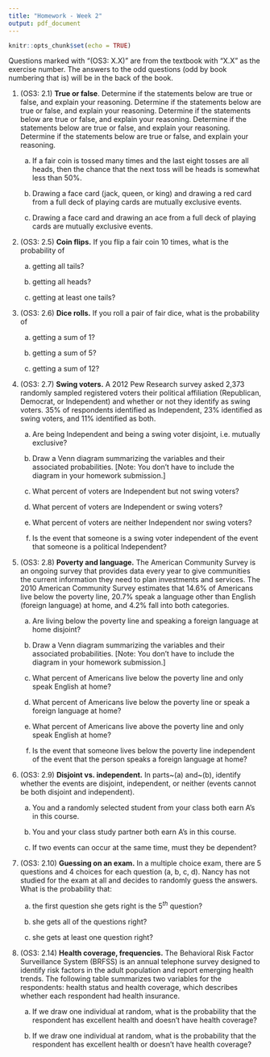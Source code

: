 ```yaml
---
title: "Homework - Week 2"
output: pdf_document
---
```


```r
knitr::opts_chunk$set(echo = TRUE)
```

Questions marked with "(OS3: X.X)" are from the textbook with "X.X" as the exercise number. The answers to the odd questions (odd by book numbering that is) will be in the back of the book.

1. (OS3: 2.1) **True or false**. Determine if the statements below are true or false, and explain your reasoning. Determine if the statements below are true or false, and explain your reasoning. Determine if the statements below are true or false, and explain your reasoning. Determine if the statements below are true or false, and explain your reasoning. Determine if the statements below are true or false, and explain your reasoning.
    
    a. If a fair coin is tossed many times and the last eight tosses are all heads, then the chance that the next toss will be heads is somewhat less than 50\%.
    
    b. Drawing a face card (jack, queen, or king) and drawing a red card from a full deck of playing cards are mutually exclusive events.
    
    c. Drawing a face card and drawing an ace from a full deck of playing cards are mutually exclusive events.


2. (OS3: 2.5) **Coin flips.** If you flip a fair coin 10 times, what is the probability of

    a. getting all tails? 

    b. getting all heads? 

    c. getting at least one tails? 


3. (OS3: 2.6) **Dice rolls.** If you roll a pair of fair dice, what is the probability of
    
    a. getting a sum of 1?

    b. getting a sum of 5?

    c. getting a sum of 12?


4. (OS3: 2.7) **Swing voters.** A 2012 Pew Research survey asked 2,373 randomly sampled registered voters their political affiliation (Republican, Democrat, or Independent) and whether or not they identify as swing voters. 35\% of respondents identified as Independent, 23\% identified as swing voters, and 11\% identified as both.

    a. Are being Independent and being a swing voter disjoint, i.e. mutually exclusive?
    
    b. Draw a Venn diagram summarizing the variables and their associated probabilities.
    [Note: You don't have to include the diagram in your homework submission.]

    c. What percent of voters are Independent but not swing voters?
    
    d. What percent of voters are Independent or swing voters?

    e. What percent of voters are neither Independent nor swing voters?

    f. Is the event that someone is a swing voter independent of the event that someone is a political Independent?


5. (OS3: 2.8) **Poverty and language.** The American Community Survey is an ongoing survey that provides data every year to give communities the current information they need to plan investments and services. The 2010 American Community Survey estimates that 14.6\% of Americans live below the poverty line, 20.7\% speak a language other than English (foreign language) at home, and 4.2\% fall into both categories.

    a. Are living below the poverty line and speaking a foreign language at home disjoint?

    b. Draw a Venn diagram summarizing the variables and their associated probabilities.
    [Note: You don't have to include the diagram in your homework submission.]

    c. What percent of Americans live below the poverty line and only speak English at home?

    d. What percent of Americans live below the poverty line or speak a foreign language at home?

    e. What percent of Americans live above the poverty line and only speak English at home? 

    f. Is the event that someone lives below the poverty line independent of the event that the person speaks a foreign language at home?


6. (OS3: 2.9) **Disjoint vs. independent.** In parts~(a) and~(b), identify whether the events are disjoint, independent, or neither (events cannot be both disjoint and independent).

    a. You and a randomly selected student from your class both earn A's in this course. 
    
    b. You and your class study partner both earn A's in this course.

    c. If two events can occur at the same time, must they be dependent?


7. (OS3: 2.10) **Guessing on an exam.** In a multiple choice exam, there are 5 questions and 4 choices for each question (a, b, c, d). Nancy has not studied for the exam at all and decides to randomly guess the answers. What is the probability that:

    a. the first question she gets right is the $5^{th}$ question?

    b. she gets all of the questions right?

    c. she gets at least one question right?


8. (OS3: 2.14) **Health coverage, frequencies.** The 
Behavioral Risk Factor Surveillance System (BRFSS) is an annual telephone survey 
designed to identify risk factors in the adult population and report emerging 
health trends. The following table summarizes two variables for the respondents: 
health status and health coverage, which describes whether each respondent had 
health insurance.
\begin{center}
\begin{tabular}{rrrrrrrr}
                    &       & \multicolumn{5}{c}{\textit{Health Status}} &  \\ 
\cline{3-7}
                    &       & Excellent & Very good & Good  & Fair  & Poor  & Total\\ 
\cline{2-8}
\textit{Health}     & No    & 459       & 727       & 854   & 385   & 99    & 2,524 \\ 
\textit{Coverage}   & Yes   & 4,198     & 6,245     & 4,821 & 1,634 & 578   & 17,476 \\ 
\cline{2-8}
                    & Total & 4,657     & 6,972     & 5,675 & 2,019 & 677   & 20,000
\end{tabular}
\end{center}

    a. If we draw one individual at random, what is the probability that the 
respondent has excellent health and doesn't have health coverage?

    b. If we draw one individual at random, what is the probability that the 
respondent has excellent health or doesn't have health coverage?

